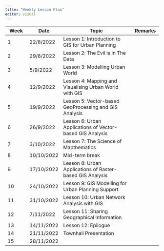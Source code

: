 ```yaml
---
title: "Weekly Lesson Plan"
editor: visual
---
```


| Week | Date       | Topic                                                     | Remarks |
|-----------|----------|--------------------------------------|-------------|
| 1    | 22/8/2022  | Lesson 1: Introduction to GIS for Urban Planning          |         |
| 2    | 29/8/2022  | Lesson 2: The Evil is in The Data                         |         |
| 3    | 5/9/2022   | Lesson 3: Modelling Urban World                           |         |
| 4    | 12/9/2022  | Lesson 4: Mapping and Visualising Urban World with GIS    |         |
| 5    | 19/9/2022  | Lesson 5: Vector-based GeoProcessing and GIS Analysis     |         |
| 6    | 26/9/2022  | Lesson 6: Urban Applications of Vector-based GIS Analysis |         |
| 7    | 3/10/2022  | Lesson 7: The Science of Mapthematics                     |         |
| 8    | 10/10/2022 | Mid-term break                                            |         |
| 9    | 17/10/2022 | Lesson 8: Urban Applications of Raster-based GIS Analysis |         |
| 10   | 24/10/2022 | Lesson 9: GIS Modelling for Urban Planning Support        |         |
| 11   | 31/10/2022 | Lesson 10: Urban Network Analysis with GIS                |         |
| 12   | 7/11/2022  | Lesson 11: Sharing Geographical Information               |         |
| 13   | 14/11/2022 | Lesson 12: Epilogue                                       |         |
| 14   | 21/11/2022 | Townhall Presentation                                     |         |
| 15   | 28/11/2022 |                                                           |         |
